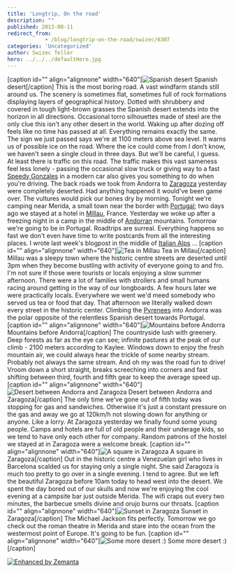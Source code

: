 ```yaml
---
title: 'Longtrip, On the road'
description: ""
published: 2013-08-11
redirect_from: 
            - /blog/longtrip-on-the-road/swizec/6307
categories: 'Uncategorized'
author: Swizec Teller
hero: ../../../defaultHero.jpg
---
```

\[caption id="" align="alignnone" width="640"]![Spanish desert](https://www.filepicker.io/api/file/FONpdCiJTHqBWavUrmsF "Spanish desert") Spanish desert\[/caption] This is the most boring road. A vast windfarm stands still around us. The scenery is sometimes flat, sometimes full of rock formations displaying layers of geographical history. Dotted with shrubbery and covered in tough light-brown grasses the Spanish desert extends into the horizon in all directions. Occasional torro silhouettes made of steel are the only clue this isn't any other desert in the world. Waking up after dozing off feels like no time has passed at all. Everything remains exactly the same. The sign we just passed says we're at 1100 meters above sea level. It warns us of possible ice on the road. Where the ice could come from I don't know, we haven't seen a single cloud in three days. But we'll be careful, I guess. At least there is traffic on this road. The traffic makes this vast sameness feel less lonely - passing the occasional slow truck or giving way to a fast [Speedy Gonzales](http://en.wikipedia.org/wiki/Speedy_Gonzales "Speedy Gonzales") in a modern car also gives you something to do when you're driving. The back roads we took from Andorra to [Zaragoza](<http://maps.google.com/maps?ll=41.65,-0.883333333333&spn=0.1,0.1&q=41.65,-0.883333333333 (Zaragoza)&t=h> "Zaragoza") yesterday were completely deserted. Had anything happened it would've been game over. The vultures would pick our bones dry by morning. Tonight we're camping near Merida, a small town near the border with [Portugal](<http://maps.google.com/maps?ll=38.7666666667,-9.15&spn=10.0,10.0&q=38.7666666667,-9.15 (Portugal)&t=h> "Portugal"); two days ago we stayed at a hotel in [Millau](http://en.wikipedia.org/wiki/Millau "Millau"), France. Yesterday we woke up after a freezing night in a camp in the middle of [Andorran](<http://maps.google.com/maps?ll=42.5,1.51666666667&spn=10.0,10.0&q=42.5,1.51666666667 (Andorra)&t=h> "Andorra") mountains. Tomorrow we're going to be in Portugal. Roadtrips are surreal. Everything happens so fast we don't even have time to write postcards from all the interesting places. I wrote last week's blogpost in the middle of [Italian Alps](<http://maps.google.com/maps?ll=45.8336111111,6.865&spn=0.01,0.01&q=45.8336111111,6.865 (Alps)&t=h> "Alps") ... \[caption id="" align="alignnone" width="640"]![Tea in Millau](https://www.filepicker.io/api/file/astjhDOXShuzib7Jp9FJ "Tea in Millau") Tea in Millau\[/caption] Millau was a sleepy town where the historic centre streets are deserted until 3pm when they become bustling with activity of everyone going to and fro. I'm not sure if those were tourists or locals enjoying a slow summer afternoon. There were a lot of families with strollers and small humans racing around getting in the way of our longboards. A few hours later we were practically locals. Everywhere we went we'd meed somebody who served us tea or food that day. That afternoon we literally walked down every street in the historic center. Climbing the [Pyrenees](<http://maps.google.com/maps?ll=42.6322222222,0.657777777778&spn=0.1,0.1&q=42.6322222222,0.657777777778 (Pyrenees)&t=h> "Pyrenees") into Andorra was the polar opposite of the relentless Spanish desert towards Portugal. \[caption id="" align="alignnone" width="640"]![Mountains before Andorra](https://www.filepicker.io/api/file/dnGQfnyzRSmrGyyVk6SV "Mountains before Andorra") Mountains before Andorra\[/caption] The countryside lush with greenery. Deep forests as far as the eye can see; infinite pastures at the peak of our climb - 2100 meters according to Kaylee. Windows down to enjoy the fresh mountain air, we could always hear the trickle of some nearby stream. Probably not always the same stream. And oh my was the road fun to drive! Vroom down a short straight, breaks screeching into corners and fast shifting between third, fourth and fifth gear to keep the average speed up. \[caption id="" align="alignnone" width="640"]![Desert between Andorra and Zaragoza](https://www.filepicker.io/api/file/5gr3dufcT5eDsJCBkNxz "Desert between Andorra and Zaragoza") Desert between Andorra and Zaragoza\[/caption] The only time we've gone out of fifth today was stopping for gas and sandwiches. Otherwise it's just a constant pressure on the gas and away we go at 120km/h not slowing down for anything or anyone. Like a lorry. At Zaragoza yesterday we finally found some young people. Camps and hotels are full of old people and their underage kids, so we tend to have only each other for company. Random patrons of the hostel we stayed at in Zaragoza were a welcome break. \[caption id="" align="alignnone" width="640"]![A square in Zaragoza](https://www.filepicker.io/api/file/dPoVgPa0QFAzuSIdQmVD "A square in Zaragoza") A square in Zaragoza\[/caption] Out in the historic centre a Venezuelan girl who lives in Barcelona scalded us for staying only a single night. She said Zaragoza is much too pretty to go over in a single evening. I tend to agree. But we left the beautiful Zaragoza before 10am today to head west into the desert. We spent the day bored out of our skulls and now we're enjoying the cool evening at a campsite bar just outside Merida. The wifi craps out every two minutes, the barbecue smells divine and orujo burns our throats. \[caption id="" align="alignnone" width="640"]![Sunset in Zaragoza](https://www.filepicker.io/api/file/9RgP2nP5Th2MYSsw4URL "Sunset in Zaragoza") Sunset in Zaragoza\[/caption] The Michael Jackson fits perfectly. Tomorrow we go check out the roman theatre in Merida and stare into the ocean from the westermost point of Europe. It's going to be fun. \[caption id="" align="alignnone" width="640"]![Some more desert :)](https://www.filepicker.io/api/file/PGh8obOJSgqOZLbkrUIy "Some more desert :)") Some more desert :)\[/caption]

[![Enhanced by Zemanta](http://img.zemanta.com/zemified_e.png?x-id=de53230f-10d1-4441-8656-b59dc0e12d71)](http://www.zemanta.com/?px "Enhanced by Zemanta")